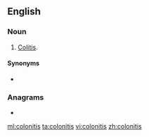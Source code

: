 ==English==

===Noun===
{{en-noun|-}}

# {{lb|en|obsolete}} [[colitis|Colitis]].

====Synonyms====
* {{l|en|colitis}}

===Anagrams===
* {{l|en|solitonic}}

[[ml:colonitis]]
[[ta:colonitis]]
[[vi:colonitis]]
[[zh:colonitis]]